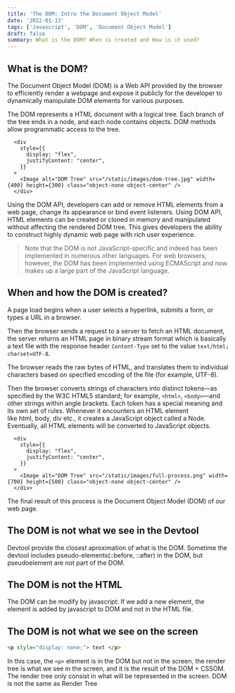 ```yaml
---
title: 'The DOM: Intro the Document Object Model'
date: '2022-01-13'
tags: ['Javascript', 'DOM', 'Document Object Model']
draft: false
summary: What is the DOM? When is created and How is it used?
---
```


## What is the DOM?

The Document Object Model (DOM) is a Web API provided by the browser to efficiently render a webpage and expose it publicly for the developer to dynamically manipulate DOM elements for various purposes.

The DOM represents a HTML document with a logical tree. Each branch of the tree ends in a node, and each node contains objects. DOM methods allow programmatic access to the tree.

      <div
        style={{
          display: "flex",
          justifyContent: "center",
        }}
      >
        <Image alt="DOM Tree" src="/static/images/dom-tree.jpg" width={400} height={300} class="object-none object-center" />
      </div>

Using the DOM API, developers can add or remove HTML elements from a web page, change its appearance or bind event listeners. Using DOM API, HTML elements can be created or cloned in memory and manipulated without affecting the rendered DOM tree. This gives developers the ability to construct highly dynamic web page with rich user experience.

> Note that the DOM is not JavaScript-specific and indeed has been implemented in numerous other languages. For web browsers, however, the DOM has been implemented using ECMAScript and now makes up a large part of the JavaScript language.

## When and how the DOM is created?

A page load begins when a user selects a hyperlink, submits a form, or types a URL in a browser.

Then the browser sends a request to a server to fetch an HTML document, the server returns an HTML page in binary stream format which is basically a text file with the response header `Content-Type` set to the value `text/html; charset=UTF-8`.

The browser reads the raw bytes of HTML, and translates them to individual characters based on specified encoding of the file (for example, UTF-8).

Then the browser converts strings of characters into distinct tokens—as specified by the W3C HTML5 standard; for example, `<html>`, `<body>`—and other strings within angle brackets. Each token has a special meaning and its own set of rules. Whenever it encounters an HTML element like html, body, div etc., it creates a JavaScript object called a Node. Eventually, all HTML elements will be converted to JavaScript objects.

      <div
        style={{
          display: "flex",
          justifyContent: "center",
        }}
      >
        <Image alt="DOM Tree" src="/static/images/full-process.png" width={700} height={500} class="object-none object-center" />
      </div>

The final result of this process is the Document Object Model (DOM) of our web page.

## The DOM is not what we see in the Devtool

Devtool provide the closest aproximation of what is the DOM. Sometime the devtool includes pseudo-elements(::before, ::after) in the DOM, but pseudoelement are not part of the DOM.

## The DOM is not the HTML

The DOM can be modify by javascript: If we add a new element, the element is added by javascript to DOM and not in the HTML file.

## The DOM is not what we see on the screen

```HTML
<p style="display: none;"> text </p>
```

In this case, the `<p>` element is in the DOM but not in the screen, the render tree is what we see in the screen, and it is the result of the DOM + CSSOM. The render tree only consist in what will be represented in the screen. DOM is not the same as Render Tree
